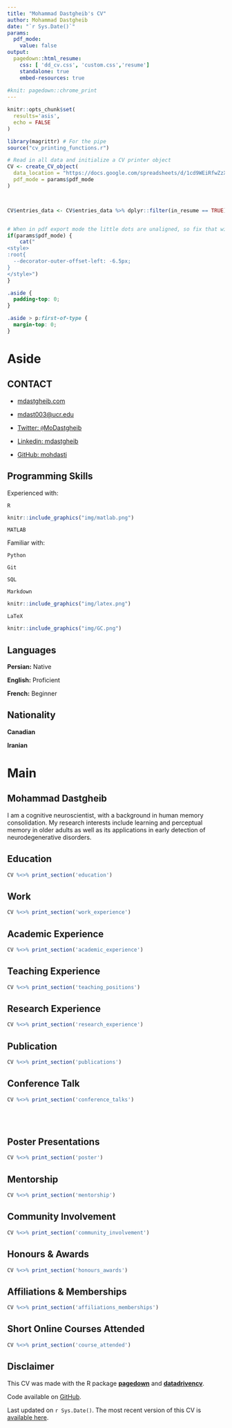 ```yaml
---
title: "Mohammad Dastgheib's CV"
author: Mohammad Dastgheib
date: "`r Sys.Date()`"
params:
  pdf_mode:
    value: false
output:
  pagedown::html_resume:
    css: [ 'dd_cv.css', 'custom.css','resume']
    standalone: true
    embed-resources: true
    
#knit: pagedown::chrome_print      
---
```


<!-- start academic icons -->

<link rel="stylesheet" href="https://cdn.jsdelivr.net/gh/jpswalsh/academicons@1/css/academicons.min.css"> <!-- end academic icons -->

<!-- start font awesome -->

```{=html}
<script src="https://kit.fontawesome.com/1f72d6921a.js" crossorigin="anonymous"></script>
```
<!-- end font awesome -->

```r
knitr::opts_chunk$set(
  results='asis',
  echo = FALSE
)

library(magrittr) # For the pipe
source("cv_printing_functions.r")

# Read in all data and initialize a CV printer object
CV <- create_CV_object(
  data_location = "https://docs.google.com/spreadsheets/d/1cd9WEiRfwZzXdfqeXzTPMvkqhUl70aVlTJFjQIDtPK4/edit?usp=sharing",  
  pdf_mode = params$pdf_mode
)



CV$entries_data <- CV$entries_data %>% dplyr::filter(in_resume == TRUE)



```

```r
# When in pdf export mode the little dots are unaligned, so fix that with some conditional CSS.
if(params$pdf_mode) {
    cat("
<style>
:root{
  --decorator-outer-offset-left: -6.5px;
}
</style>")
}
```

```css
.aside {
  padding-top: 0;
}

.aside > p:first-of-type {
  margin-top: 0;
}
```

# Aside

````{=html}
<!-- ![Mohammad Dastgheib](avatarmd.png) 

```r
if(params$pdf_mode){
  cat("View this CV online with links at https://mohdasti.github.io/resume/")
} else {
  cat("<i class='fas fa-download'></i> [Download this resume in PDF](https://mohdasti.github.io/resume/index.pdf).")
}
```
-->
````

## CONTACT

-   <i class="fa fa-home"></i> [mdastgheib.com](https://mdastgheib.com)

-   <i class="fa fa-envelope"></i> [mdast003\@ucr.edu](mailto:mdast003@ucr.edu){.email}

-   <i class="fa fa-twitter"></i> [Twitter: `@`MoDastgheib](https://twitter.com/MoDastgheib)

-   <i class="fa fa-linkedin"></i> [Linkedin: mdastgheib](https://www.linkedin.com/in/mdastgheib/)

-   <i class="fa fa-github"></i> [GitHub: mohdasti](https://github.com/mohdasti)

<!-- - <i class="fa fa-skype"></i> [Skype: mohdasti](https://join.skype.com/invite/skIYsgabZb9) 

```r
knitr::include_graphics("img/zoom.png")
```

[Zoom: mdastgheib](https://ucr.zoom.us/my/mdastgheib)

- <i class="fas fa-phone-square-alt"></i> +1 647-719-5552 -->

## Programming Skills {#skills}

Experienced with:

<i class="fab fa-r-project"></i> `R`

```r
knitr::include_graphics("img/matlab.png")
```
`MATLAB`

Familiar with:

<i class="fab fa-python"></i> `Python`

<i class="fas fa-code-branch"></i> `Git`

<i class="fas fa-database"></i> `SQL`

<i class="fab fa-markdown"></i> `Markdown`

```r
knitr::include_graphics("img/latex.png")
```
`LaTeX`

```r
knitr::include_graphics("img/GC.png")
```

## Languages

**Persian:** Native

**English:** Proficient

**French:** Beginner

## Nationality

**Canadian**

**Iranian**

# Main

## Mohammad Dastgheib {#title}

I am a cognitive neuroscientist, with a background in human memory consolidation. My research interests include learning and perceptual memory in older adults as well as its applications in early detection of neurodegenerative disorders.

## Education {data-icon="graduation-cap" data-concise="true"}

```r
CV %<>% print_section('education')
```

## Work {data-icon="briefcase" data-concise="true"}

```r
CV %<>% print_section('work_experience')
```

## Academic Experience {data-icon="laptop"}

```r
CV %<>% print_section('academic_experience')
```

## Teaching Experience {data-icon="chalkboard-teacher"}

```r
CV %<>% print_section('teaching_positions')
```

## Research Experience {data-icon="bar-chart"}

```r
CV %<>% print_section('research_experience')
```

## Publication {data-icon="book"}

````{=html}
<!--
::: aside
```r
CV %<>% print_text_block('publication_aside')
```
:::
-->
````

```r
CV %<>% print_section('publications')
```

## Conference Talk {data-icon="comments"}

```r
CV %<>% print_section('conference_talks')
```

<br> <br>

## Poster Presentations {data-icon="image"}

```r
CV %<>% print_section('poster')
```

## Mentorship {data-icon="chalkboard-teacher"}

```r
CV %<>% print_section('mentorship')
```

## Community Involvement {data-icon="handshake"}

```r
CV %<>% print_section('community_involvement')
```

## Honours & Awards {data-icon="medal"}

````{=html}
<!---::: aside
```r
CV %<>% print_text_block('teaching_experience_aside')
```
:::
--->
````

```r
CV %<>% print_section('honours_awards')
```

## Affiliations & Memberships {data-icon="group"}

````{=html}
<!--- ::: aside
```r
CV %<>% print_text_block('teaching_experience_aside')
```
:::
--->
````

```r
CV %<>% print_section('affiliations_memberships')
```

## Short Online Courses Attended {data-icon="list"}

````{=html}
<!-- 
::: aside
```r
CV %<>% print_text_block('course_attended_aside')
```
:::
--->
````

```r
CV %<>% print_section('course_attended')
```

::: aside
## Disclaimer {#disclaimer}

This CV was made with the R package [**pagedown**](https://github.com/rstudio/pagedown) and [**datadrivencv**](http://nickstrayer.me/datadrivencv/index.html).

Code available on <i class="fa fa-github"></i> [GitHub](https://github.com/mohdasti/CV).

Last updated on `r Sys.Date()`. The most recent version of this CV is [available here](https://github.com/mohdasti/CV/blob/main/docs/index.pdf).
:::
